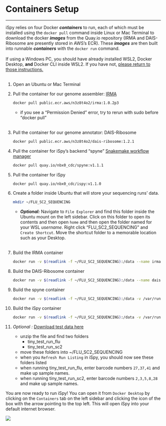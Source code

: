 
# Containers Setup
<hr>
iSpy relies on four Docker **_containers_** to run, each of which must be installed using the `docker pull` command inside Linux or Mac Terminal to download the docker **_images_** from the Quay.io repository (IRMA and DAIS-Ribosome are presently stored in AWS's ECR). These **_images_** are then built into runnable **_containers_** with the `docker run` command.
<br/><br/>
If using a Windows PC, you should have already installed WSL2, Docker Desktop, **and** Docker CLI inside WSL2. If you have not, [please return to those instructions.](#how-to-install-linux-on-a-windows-1011-computer)
<br/><br/>

1. Open an Ubuntu or Mac Terminal
2. Pull the container for our genome assembler: [IRMA](https://wonder.cdc.gov/amd/flu/irma/)

    ```bash
    docker pull public.ecr.aws/n3z8t4o2/irma:1.0.2p3
    ```
    
    - if you see a "Permission Denied" error, try to rerun with sudo before "docker pull" <br><br>
    
3. Pull the container for our genome annotator: DAIS-Ribosome

    ```bash
    docker pull public.ecr.aws/n3z8t4o2/dais-ribosome:1.2.1
    ```
    
4. Pull the container for iSpy's backend "spyne" [Snakemake workflow manager](https://snakemake.readthedocs.io/en/stable/)

    ```bash
    docker pull quay.io/nbx0_cdc/spyne:v1.1.1
    ```
    
5. Pull the container for iSpy

    ```bash
    docker pull quay.io/nbx0_cdc/ispy:v1.1.0
    ```
    
6. Create a folder inside Ubuntu that will store your sequencing runs' data.

    ```bash
    mkdir ~/FLU_SC2_SEQUENCING
    ```
    
    - **_Optional:_** Navigate to `File Explorer` and find this folder inside the Ubuntu mount on the left sidebar. Click on this folder to open its contents and then open `home` and then open the folder named for your WSL _username_. Right click "FLU_SC2_SEQUENCING" and `Create Shortcut`. Move the shortcut folder to a memorable location such as your Desktop. <br><br>

7. Build the IRMA container

    ```bash
    docker run -v $(readlink -f ~/FLU_SC2_SEQUENCING):/data --name irma-1.0.2p3 -t -d public.ecr.aws/n3z8t4o2/irma:1.0.2p3
    ```
    
8. Build the DAIS-Ribosome container

    ```bash
    docker run -v $(readlink -f ~/FLU_SC2_SEQUENCING):/data --name dais-ribosome-1.2.1 -t -d public.ecr.aws/n3z8t4o2/dais-ribosome:1.2.1
    ```
    
9. Build the spyne container

    ```bash
    docker run -v $(readlink -f ~/FLU_SC2_SEQUENCING):/data -v /var/run/docker.sock:/var/run/docker.sock --name spyne -t -d quay.io/nbx0_cdc/spyne:v1.1.1
    ```
    
10. Build the iSpy container

    ```bash
    docker run -v $(readlink -f ~/FLU_SC2_SEQUENCING):/data -v /var/run/docker.sock:/var/run/docker.sock -d -p 8050:8050 --name ispy quay.io/nbx0_cdc/ispy:v1.1.0
    ```
    
11. _Optional :_ [Download test data here](https://centersfordiseasecontrol.sharefile.com/d-sb2d3b06e9ef946cf89e1a43c5a141a3f)
    - unzip the file and find two folders
        - tiny_test_run_flu
        - tiny_test_run_sc2
    - move these folders into ~/FLU_SC2_SEQUENCING
    - when you `Refresh Run Listing` in iSpy, you should now see these folders listed
    - when running tiny_test_run_flu, enter barcode numbers `27,37,41` and make up sample names.
    - when running tiny_test_run_sc2, enter barcode numbers `2,3,5,8,28` and make up sample names.
    
You are now ready to run iSpy! You can open it from `Docker Desktop` by clicking on the `Containers` tab on the left sidebar and clicking the icon of the box with the arrow pointing to the top left. This will open iSpy into your default internet browser.

![](images/dockerdesktop_launch_irmaspy.png)



